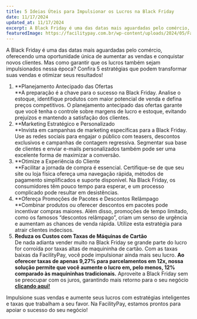 ```yaml
---
title: 5 Ideias Úteis para Impulsionar os Lucros na Black Friday
date: 11/17/2024
updated_at: 11/17/2024
excerpt: A Black Friday é uma das datas mais aguardadas pelo comércio, oferecendo uma oportunidade única de aumentar as vendas e conquistar novos clientes. Mas como garantir que os lucros também sejam impulsionados nessa época? Confira 5 estratégias que podem transformar suas vendas e otimizar seus resultados! Impulsione suas vendas e
featuredImage: https://facilitypay.com.br/wp-content/uploads/2024/05/FacilityPay-a-melhor-maquina-de-2024-segundo-os-especialistas.png
---
```


A Black Friday é uma das datas mais aguardadas pelo comércio, oferecendo uma oportunidade única de aumentar as vendas e conquistar novos clientes. Mas como garantir que os lucros também sejam impulsionados nessa época? Confira 5 estratégias que podem transformar suas vendas e otimizar seus resultados!

1.  **Planejamento Antecipado das Ofertas  
    **A preparação é a chave para o sucesso na Black Friday. Analise o estoque, identifique produtos com maior potencial de venda e defina preços competitivos. O planejamento antecipado das ofertas garante que você tenha o controle sobre margens de lucro e estoque, evitando prejuízos e mantendo a satisfação dos clientes.
2.  **Marketing Estratégico e Personalizado  
    **Invista em campanhas de marketing específicas para a Black Friday. Use as redes sociais para engajar o público com teasers, descontos exclusivos e campanhas de contagem regressiva. Segmentar sua base de clientes e enviar e-mails personalizados também pode ser uma excelente forma de maximizar a conversão.
3.  **Otimize a Experiência do Cliente  
    **Facilitar a jornada de compra é essencial. Certifique-se de que seu site ou loja física ofereça uma navegação rápida, métodos de pagamento simplificados e suporte disponível. Na Black Friday, os consumidores têm pouco tempo para esperar, e um processo complicado pode resultar em desistências.
4.  **Ofereça Promoções de Pacotes e Descontos Relâmpago  
    **Combinar produtos ou oferecer descontos em pacotes pode incentivar compras maiores. Além disso, promoções de tempo limitado, como os famosos “descontos relâmpago”, criam um senso de urgência e aumentam as chances de venda rápida. Utilize esta estratégia para atrair clientes indecisos.
5.  **Reduza os Custos com Taxas de Máquinas de Cartão**  
    De nada adianta vender muito na Black Friday se grande parte do lucro for corroída por taxas altas de maquininha de cartão. Com as taxas baixas da FacilityPay, você pode impulsionar ainda mais seu lucro. **Ao oferecer taxas de apenas 9,27% para parcelamentos em 12x, nossa solução permite que você aumente o lucro em, pelo menos, 12% comparado às maquininhas tradicionais.** Aproveite a Black Friday sem se preocupar com os juros, garantindo mais retorno para o seu negócio **[clicando aqui!](https://facilitypay.com.br/)**

Impulsione suas vendas e aumente seus lucros com estratégias inteligentes e taxas que trabalham a seu favor. Na FacilityPay, estamos prontos para apoiar o sucesso do seu negócio!
